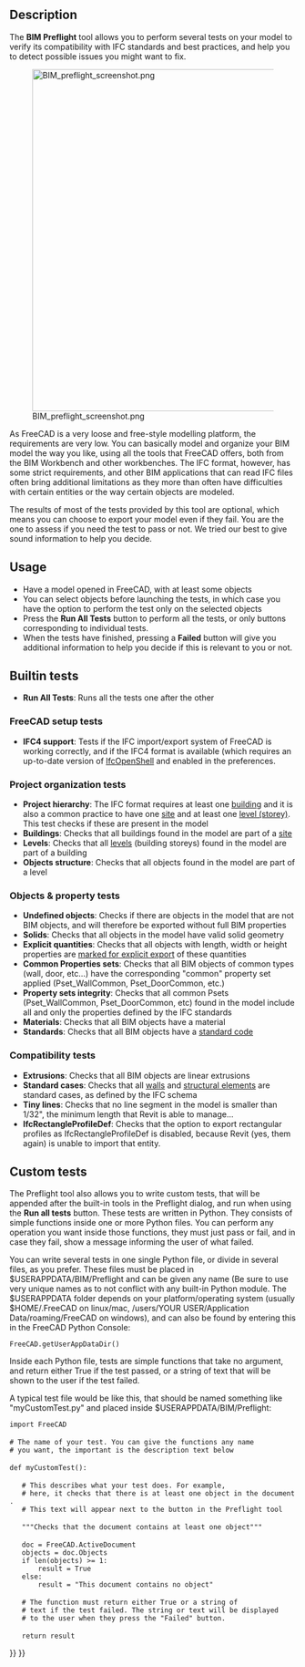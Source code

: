 <languages/>
<translate>

<!--T:25-->
{{Docnav
|[[Arch_Schedule|Schedule]]
|[[BIM_TogglePanels|TogglePanels]]
|[[BIM_Workbench|BIM]]
|IconL=Arch_Schedule.svg
|IconR=BIM_TogglePanels.svg
|IconC=Workbench_BIM.svg
}}

<!--T:1-->
{{GuiCommand
|Name=BIM Preflight
|MenuLocation=Manage → Preflight Checks
|Workbenches=[[BIM_Workbench|BIM]]
}}

==Description== <!--T:2-->

<!--T:5-->
The '''BIM Preflight''' tool allows you to perform several tests on your model to verify its compatibility with IFC standards and best practices, and help you to detect possible issues you might want to fix.

<!--T:3-->
[[Image:BIM preflight screenshot.png|600px]]

<!--T:4-->
As FreeCAD is a very loose and free-style modelling platform, the requirements are very low. You can basically model and organize your BIM model the way you like, using all the tools that FreeCAD offers, both from the BIM Workbench and other workbenches. The IFC format, however, has some strict requirements, and other BIM applications that can read IFC files often bring additional limitations as they more than often have difficulties with certain entities or the way certain objects are modeled.

<!--T:6-->
The results of most of the tests provided by this tool are optional, which means you can choose to export your model even if they fail. You are the one to assess if you need the test to pass or not. We tried our best to give sound information to help you decide.

==Usage== <!--T:7-->

<!--T:8-->
* Have a model opened in FreeCAD, with at least some objects
* You can select objects before launching the tests, in which case you have the option to perform the test only on the selected objects
* Press the '''Run All Tests''' button to perform all the tests, or only buttons corresponding to individual tests.
* When the tests have finished, pressing a '''Failed''' button will give you additional information to help you decide if this is relevant to you or not.

==Builtin tests== <!--T:9-->

<!--T:10-->
* '''Run All Tests''': Runs all the tests one after the other

===FreeCAD setup tests=== <!--T:11-->

<!--T:12-->
* '''IFC4 support''': Tests if the IFC import/export system of FreeCAD is working correctly, and if the IFC4 format is available (which requires an up-to-date version of [[Arch IFC|IfcOpenShell]] and enabled in the preferences.

===Project organization tests=== <!--T:13-->

<!--T:14-->
* '''Project hierarchy''': The IFC format requires at least one [[Arch_Building|building]] and it is also a common practice to have one [[Arch_Site|site]] and at least one [[Arch_BuildingPart|level (storey)]]. This test checks if these are present in the model
* '''Buildings''': Checks that all buildings found in the model are part of a [[Arch Site|site]]
* '''Levels''': Checks that all [[Arch_BuildingPart|levels]] (building storeys) found in the model are part of a building
* '''Objects structure''': Checks that all objects found in the model are part of a level

===Objects & property tests=== <!--T:15-->

<!--T:16-->
* '''Undefined objects''': Checks if there are objects in the model that are not BIM objects, and will therefore be exported without full BIM properties
* '''Solids''': Checks that all objects in the model have valid solid geometry
* '''Explicit quantities''': Checks that all objects with length, width or height properties are [[BIM_IfcQuantities|marked for explicit export]] of these quantities
* '''Common Properties sets''': Checks that all BIM objects of common types (wall, door, etc…) have the corresponding "common" property set applied (Pset_WallCommon, Pset_DoorCommon, etc.)
* '''Property sets integrity''': Checks that all common Psets (Pset_WallCommon, Pset_DoorCommon, etc) found in the model include all and only the properties defined by the IFC standards
* '''Materials''': Checks that all BIM objects have a material
* '''Standards''': Checks that all BIM objects have a [[BIM_Classification|standard code]]

===Compatibility tests=== <!--T:17-->

<!--T:18-->
* '''Extrusions''': Checks that all BIM objects are linear extrusions
* '''Standard cases''': Checks that all [[Arch Wall|walls]] and [[Arch Structure|structural elements]] are standard cases, as defined by the IFC schema
* '''Tiny lines''': Checks that no line segment in the model is smaller than 1/32", the minimum length that Revit is able to manage…
* '''IfcRectangleProfileDef''': Checks that the option to export rectangular profiles as IfcRectangleProfileDef is disabled, because Revit (yes, them again) is unable to import that entity.

==Custom tests== <!--T:19-->

<!--T:20-->
The Preflight tool also allows you to write custom tests, that will be appended after the built-in tools in the Preflight dialog, and run when using the '''Run all tests''' button. These tests are written in Python. They consists of simple functions inside one or more Python files. You can perform any operation you want inside those functions, they must just pass or fail, and in case they fail, show a message informing the user of what failed.

<!--T:21-->
You can write several tests in one single Python file, or divide in several files, as you prefer. These files must be placed in $USERAPPDATA/BIM/Preflight and can be given any name (Be sure to use very unique names as to not conflict with any built-in Python module. The $USERAPPDATA folder depends on your platform/operating system (usually $HOME/.FreeCAD on linux/mac, /users/YOUR USER/Application Data/roaming/FreeCAD on windows), and can also be found by entering this in the FreeCAD Python Console:

</translate>
 FreeCAD.getUserAppDataDir()
<translate>

<!--T:23-->
Inside each Python file, tests are simple functions that take no argument, and return either True if the test passed, or a string of text that will be shown to the user if the test failed.

<!--T:24-->
A typical test file would be like this, that should be named something like "myCustomTest.py" and placed inside $USERAPPDATA/BIM/Preflight:

</translate>
 import FreeCAD
 
 # The name of your test. You can give the functions any name
 # you want, the important is the description text below
 
 def myCustomTest():
 
    # This describes what your test does. For example,
    # here, it checks that there is at least one object in the document.
    # This text will appear next to the button in the Preflight tool
 
    """Checks that the document contains at least one object"""
 
    doc = FreeCAD.ActiveDocument
    objects = doc.Objects
    if len(objects) >= 1:
        result = True
    else:
        result = "This document contains no object"
 
    # The function must return either True or a string of
    # text if the test failed. The string or text will be displayed
    # to the user when they press the "Failed" button.
 
    return result
<translate>


<!--T:26-->
{{Docnav
|[[Arch_Schedule|Schedule]]
|[[BIM_TogglePanels|TogglePanels]]
|[[BIM_Workbench|BIM]]
|IconL=Arch_Schedule.svg
|IconR=BIM_TogglePanels.svg
|IconC=Workbench_BIM.svg
}}

</translate>
{{BIM_Tools_navi{{#translation:}}}}
{{Userdocnavi{{#translation:}}}}